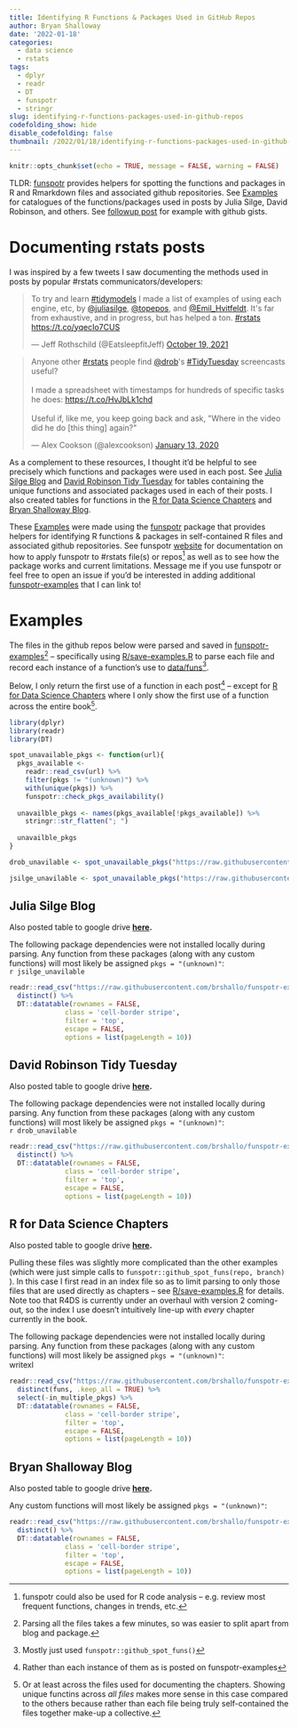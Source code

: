 ```yaml
---
title: Identifying R Functions & Packages Used in GitHub Repos
author: Bryan Shalloway
date: '2022-01-18'
categories:
  - data science
  - rstats
tags: 
  - dplyr
  - readr
  - DT
  - funspotr
  - stringr
slug: identifying-r-functions-packages-used-in-github-repos
codefolding_show: hide
disable_codefolding: false
thumbnail: /2022/01/18/identifying-r-functions-packages-used-in-github-repos/images/indexing.jpg
---
```


```r
knitr::opts_chunk$set(echo = TRUE, message = FALSE, warning = FALSE)
```

TLDR: [funspotr](https://brshallo.github.io/funspotr/) provides helpers for spotting the functions and packages in R and Rmarkdown files and associated github repositories. See [Examples] for catalogues of the functions/packages used in posts by Julia Silge, David Robinson, and others. See [followup post](https://www.bryanshalloway.com/2022/02/07/identifying-r-functions-packages-in-your-github-gists/) for example with github gists.

# Documenting rstats posts

I was inspired by a few tweets I saw documenting the methods used in posts by popular #rstats communicators/developers: 

<blockquote class="twitter-tweet"><p lang="en" dir="ltr">To try and learn <a href="https://twitter.com/hashtag/tidymodels?src=hash&amp;ref_src=twsrc%5Etfw">#tidymodels</a> I made a list of examples of using each engine, etc, by <a href="https://twitter.com/juliasilge?ref_src=twsrc%5Etfw">@juliasilge</a>, <a href="https://twitter.com/topepos?ref_src=twsrc%5Etfw">@topepos</a>, and <a href="https://twitter.com/Emil_Hvitfeldt?ref_src=twsrc%5Etfw">@Emil_Hvitfeldt</a>. It&#39;s far from exhaustive, and in progress, but has helped a ton. <a href="https://twitter.com/hashtag/rstats?src=hash&amp;ref_src=twsrc%5Etfw">#rstats</a> <a href="https://t.co/yqecIo7CUS">https://t.co/yqecIo7CUS</a></p>&mdash; Jeff Rothschild (@EatsleepfitJeff) <a href="https://twitter.com/EatsleepfitJeff/status/1450377631296225281?ref_src=twsrc%5Etfw">October 19, 2021</a></blockquote> <script async src="https://platform.twitter.com/widgets.js" charset="utf-8"></script>


<blockquote class="twitter-tweet"><p lang="en" dir="ltr">Anyone other <a href="https://twitter.com/hashtag/rstats?src=hash&amp;ref_src=twsrc%5Etfw">#rstats</a> people find <a href="https://twitter.com/drob?ref_src=twsrc%5Etfw">@drob</a>&#39;s <a href="https://twitter.com/hashtag/TidyTuesday?src=hash&amp;ref_src=twsrc%5Etfw">#TidyTuesday</a> screencasts useful?<br><br>I made a spreadsheet with timestamps for hundreds of specific tasks he does: <a href="https://t.co/HvJbLk1chd">https://t.co/HvJbLk1chd</a><br> <br>Useful if, like me, you keep going back and ask, &quot;Where in the video did he do [this thing] again?&quot;</p>&mdash; Alex Cookson (@alexcookson) <a href="https://twitter.com/alexcookson/status/1216798492183670784?ref_src=twsrc%5Etfw">January 13, 2020</a></blockquote> <script async src="https://platform.twitter.com/widgets.js" charset="utf-8"></script>

As a complement to these resources, I thought it'd be helpful to see precisely which functions and packages were used in each post. See  [Julia Silge Blog] and [David Robinson Tidy Tuesday] for tables containing the unique functions and associated packages used in each of their posts. I also created tables for functions in the [R for Data Science Chapters] and [Bryan Shalloway Blog].

These [Examples] were made using the [funspotr](https://github.com/brshallo/funspotr) package that provides helpers for identifying R functions & packages in self-contained R files and associated github repositories.  See funspotr [website](https://brshallo.github.io/funspotr/) for documentation on how to apply funspotr to #rstats file(s) or repos^[funspotr could also be used for R code analysis -- e.g. review most frequent functions, changes in trends, etc.] as well as to see how the package works and current limitations. Message me if you use funspotr or feel free to open an issue if you'd be interested in adding additional [funspotr-examples](https://github.com/brshallo/funspotr-examples) that I can link to!

# Examples

The files in the github repos below were parsed and saved in [funspotr-examples](https://github.com/brshallo/funspotr-examples)^[Parsing all the files takes a few minutes, so was easier to split apart from blog and package.] -- specifically using [R/save-examples.R](https://github.com/brshallo/funspotr-examples/blob/main/R/save-examples.R) to parse each file and record each instance of a function's use to [data/funs](https://github.com/brshallo/funspotr-examples/tree/main/data/funs)^[Mostly just used `funspotr::github_spot_funs()`].

Below, I only return the first use of a function in each post^[Rather than each instance of them as is posted on funspotr-examples] -- except for [R for Data Science Chapters] where I only show the first use of a function across the entire book^[Or at least across the files used for documenting the chapters. Showing unique functins across *all files* makes more sense in this case compared to the others because rather than each file being truly self-contained the files together make-up a collective.].

```r
library(dplyr)
library(readr)
library(DT)
```

```r

spot_unavailable_pkgs <- function(url){
  pkgs_available <-
    readr::read_csv(url) %>%
    filter(pkgs != "(unknown)") %>%
    with(unique(pkgs)) %>%
    funspotr::check_pkgs_availability()
  
  unavailble_pkgs <- names(pkgs_available[!pkgs_available]) %>%
    stringr::str_flatten("; ")
  
  unavailble_pkgs
}

drob_unavilable <- spot_unavailable_pkgs("https://raw.githubusercontent.com/brshallo/funspotr-examples/main/data/deps/drob-tidy-tuesdays-deps-20220118.csv")

jsilge_unavilable <- spot_unavailable_pkgs("https://raw.githubusercontent.com/brshallo/funspotr-examples/main/data/deps/jsilge-blog-deps-20220118.csv")
```

## Julia Silge Blog

Also posted table to google drive **[here](https://docs.google.com/spreadsheets/d/1Cf376NFpVZbkrA7RHGzTR22CvNrvm9mev5rg8OyK-WA/edit?usp=sharing).**

The following package dependencies were not installed locally during parsing. Any function from these packages (along with any custom functions) will most likely be assigned `pkgs = "(unknown)"`:  
`r jsilge_unavilable`

```r
readr::read_csv("https://raw.githubusercontent.com/brshallo/funspotr-examples/main/data/funs/jsilge-blog-funs-20220114.csv") %>% 
  distinct() %>% 
  DT::datatable(rownames = FALSE,
              class = 'cell-border stripe',
              filter = 'top',
              escape = FALSE,
              options = list(pageLength = 10))
```


## David Robinson Tidy Tuesday

Also posted table to google drive **[here](https://docs.google.com/spreadsheets/d/13TVH3yLE-xfP6Hzxcya86tVzFkVAaTc5NLXIIE7Up78/edit?usp=sharing).**

The following package dependencies were not installed locally during parsing. Any function from these packages (along with any custom functions) will most likely be assigned `pkgs = "(unknown)"`:  
`r drob_unavilable`

```r
readr::read_csv("https://raw.githubusercontent.com/brshallo/funspotr-examples/main/data/funs/drob-tidy-tuesdays-funs-20220114.csv") %>% 
  distinct() %>% 
  DT::datatable(rownames = FALSE,
              class = 'cell-border stripe',
              filter = 'top',
              escape = FALSE,
              options = list(pageLength = 10))
```


## R for Data Science Chapters

Also posted table to google drive **[here](https://docs.google.com/spreadsheets/d/1jxozMUcXQQ13aVsxgOqqFPBQSpAcsDvQ3APi__oUjm8/edit?usp=sharing).**

Pulling these files was slightly more complicated than the other examples (which were just simple calls to `funspotr::github_spot_funs(repo, branch)` ). In this case I first read in an index file so as to limit parsing to only those files that are used directly as chapters -- see [R/save-examples.R](https://github.com/brshallo/funspotr-examples/blob/main/R/save-examples.R) for details. Note too that R4DS is currently under an overhaul with version 2 coming-out, so the index I use doesn't intuitively line-up with *every* chapter currently in the book.

The following package dependencies were not installed locally during parsing. Any function from these packages (along with any custom functions) will most likely be assigned `pkgs = "(unknown)"`:  
writexl

```r
readr::read_csv("https://raw.githubusercontent.com/brshallo/funspotr-examples/main/data/funs/r4ds-chapter-files-funs-20220117.csv") %>% 
  distinct(funs, .keep_all = TRUE) %>% 
  select(-in_multiple_pkgs) %>% 
  DT::datatable(rownames = FALSE,
              class = 'cell-border stripe',
              filter = 'top',
              escape = FALSE,
              options = list(pageLength = 10))
```

## Bryan Shalloway Blog

Also posted table to google drive **[here](https://docs.google.com/spreadsheets/d/1BoX8pbwyS32NofEoptJ8juZ-FeKsIRjlpud6aYtOAW0/edit?usp=sharing).**

Any custom functions will most likely be assigned `pkgs = "(unknown)"`:  

```r
readr::read_csv("https://raw.githubusercontent.com/brshallo/funspotr-examples/main/data/funs/brshallo-blog-funs-20220114.csv") %>% 
  distinct() %>% 
  DT::datatable(rownames = FALSE,
              class = 'cell-border stripe',
              filter = 'top',
              escape = FALSE,
              options = list(pageLength = 10))
```

